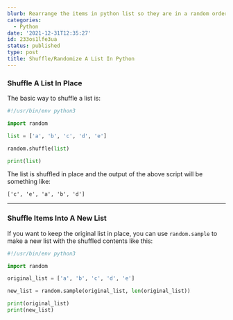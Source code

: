 ```yaml
---
blurb: Rearrange the items in python list so they are in a random order
categories:
  - Python
date: '2021-12-31T12:35:27'
id: 233os1lfe3ua
status: published
type: post
title: Shuffle/Randomize A List In Python
---
```


### Shuffle A List In Place

The basic way to shuffle a list is:

```python
#!/usr/bin/env python3

import random

list = ['a', 'b', 'c', 'd', 'e']

random.shuffle(list)

print(list)
```

The list is shuffled in place and the output of the above script will be something like:

```
['c', 'e', 'a', 'b', 'd']
```

---


### Shuffle Items Into A New List

If you want to keep the original list in place, you can use `random.sample` to make a new list with the shuffled contents like this:

```python
#!/usr/bin/env python3

import random

original_list = ['a', 'b', 'c', 'd', 'e']

new_list = random.sample(original_list, len(original_list))

print(original_list)
print(new_list)
```





